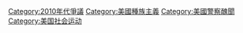 [[Category:2010年代爭議|Category:2010年代爭議]]
[[Category:美國種族主義|Category:美國種族主義]]
[[Category:美國警察醜聞|Category:美國警察醜聞]]
[[Category:美国社会运动|Category:美国社会运动]]